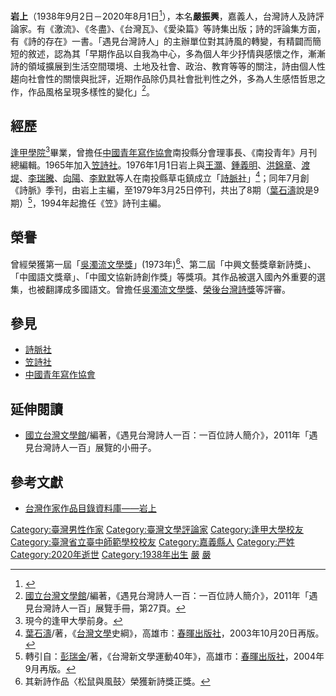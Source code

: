 '''岩上'''（1938年9月2日－2020年8月1日<ref>{{Cite web |url=https://udn.com/news/story/6885/4753905 |title=「八行詩」創始詩人岩上辭世 李永得表達不捨及哀悼 |accessdate=2020-08-04 |archive-date=2020-08-07 |archive-url=https://web.archive.org/web/20200807183201/https://udn.com/news/story/6885/4753905 |dead-url=no }}</ref>），本名'''嚴振興'''，嘉義人，台灣詩人及詩評論家。有《激流》、《冬盡》、《台灣瓦》、《愛染篇》等詩集出版；詩的評論集方面，有《詩的存在》一書。「遇見台灣詩人」的主辦單位對其詩風的轉變，有精闢而簡短的敘述，認為其「早期作品以自我為中心，多為個人年少抒情與感懷之作，漸漸詩的領域擴展到生活空間環境、土地及社會、政治、教育等等的關注，詩由個人性趨向社會性的關懷與批評，近期作品除仍具社會批判性之外，多為人生感悟哲思之作，作品風格呈現多樣性的變化」<ref>[[國立台灣文學館|國立台灣文學館]]/編著，《遇見台灣詩人一百：一百位詩人簡介》，2011年「遇見台灣詩人一百」展覽手冊，第27頁。 </ref>。

== 經歷 ==
[[逢甲學院|逢甲學院]]<ref>現今的逢甲大學前身。</ref>畢業，曾擔任[[中國青年寫作協會|中國青年寫作協會]]南投縣分會理事長、《南投青年》月刊總編輯。1965年加入[[笠詩社|笠詩社]]。1976年1月1日岩上與[[王灝_(1946年)|王灝]]、[[鍾義明|鍾義明]]、[[洪錦章|洪錦章]]、[[渡堤|渡堤]]、[[李瑞騰|李瑞騰]]、[[向陽|向陽]]、[[李默默|李默默]]等人在南投縣草屯鎮成立「[[詩脈社|詩脈社]]」<ref>[[葉石濤|葉石濤]]/著，《[[台灣文學|台灣文學]]史綱》，高雄市：[[春暉出版社|春暉出版社]]，2003年10月20日再版。</ref>；同年7月創《詩脈》季刊，由岩上主編，至1979年3月25日停刊，共出了8期（[[葉石濤|葉石濤]]說是9期）<ref>轉引自：[[彭瑞金|彭瑞金]]/著，《台灣新文學運動40年》，高雄市：[[春暉出版社|春暉出版社]]，2004年9月再版。</ref>，1994年起擔任《笠》詩刊主編。

== 榮譽 ==
曾經榮獲第一屆「[[吳濁流文學獎|吳濁流文學獎]]」(1973年)<ref>其新詩作品〈松鼠與風鼓〉榮獲新詩獎正獎。</ref>、第二屆「中興文藝獎章新詩獎」、「中國語文獎章」、「中國文協新詩創作獎」等獎項。其作品被選入國內外重要的選集，也被翻譯成多國語文。曾擔任[[吳濁流文學獎|吳濁流文學獎]]、[[榮後台灣詩獎|榮後台灣詩獎]]等評審。

== 參見 ==
*[[詩脈社|詩脈社]]
*[[笠詩社|笠詩社]]
*[[中國青年寫作協會|中國青年寫作協會]]

== 延伸閱讀 ==
*[[國立台灣文學館|國立台灣文學館]]/編著，《遇見台灣詩人一百：一百位詩人簡介》，2011年「遇見台灣詩人一百」展覽的小冊子。

== 參考文獻 ==
{{reflist}}
* [https://db.nmtl.gov.tw/site4/s6/writerinfo?id=733 台灣作家作品目錄資料庫——岩上] {{Wayback|url=https://db.nmtl.gov.tw/site4/s6/writerinfo?id=733 |date=20211231214933 }}

{{DEFAULTSORT: Yanshang}}
[[Category:臺灣男性作家|Category:臺灣男性作家]]
[[Category:臺灣文學評論家|Category:臺灣文學評論家]]
[[Category:逢甲大學校友|Category:逢甲大學校友]]
[[Category:臺灣省立臺中師範學校校友|Category:臺灣省立臺中師範學校校友]]
[[Category:嘉義縣人|Category:嘉義縣人]]
[[Category:严姓|Category:严姓]]
[[Category:2020年逝世|Category:2020年逝世]]
[[Category:1938年出生|Category:1938年出生]]
[[Category:臺灣男性詩人|嚴]]
[[Category:21世紀臺灣詩人|嚴]]